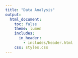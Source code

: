 ```yaml
---
title: "Data Analysis"
output:
  html_document:
    toc: false
    theme: lumen
    includes:
      in_header:
        - includes/header.html
    css: styles.css
---
```




